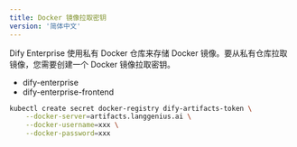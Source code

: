 ```yaml
---
title: Docker 镜像拉取密钥
version: '简体中文'
---
```


Dify Enterprise 使用私有 Docker 仓库来存储 Docker 镜像。要从私有仓库拉取镜像，您需要创建一个 Docker 镜像拉取密钥。

- dify-enterprise
- dify-enterprise-frontend

```bash
kubectl create secret docker-registry dify-artifacts-token \
    --docker-server=artifacts.langgenius.ai \
    --docker-username=xxx \
    --docker-password=xxx
````
